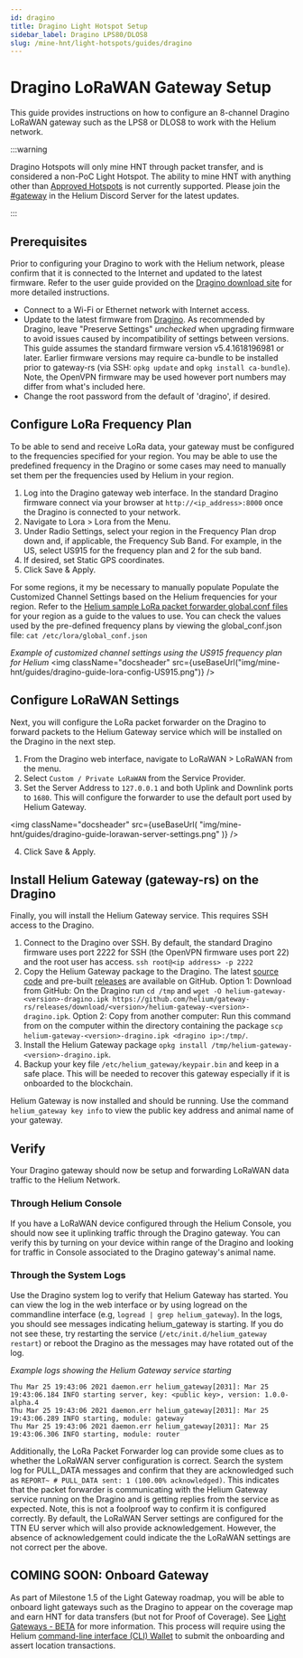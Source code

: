 ```yaml
---
id: dragino
title: Dragino Light Hotspot Setup
sidebar_label: Dragino LPS80/DLOS8
slug: /mine-hnt/light-hotspots/guides/dragino
---
```


# Dragino LoRaWAN Gateway Setup


This guide provides instructions on how to configure an 8-channel Dragino
LoRaWAN gateway such as the LPS8 or DLOS8 to work with the Helium network.

:::warning

Dragino Hotspots will only mine HNT through packet transfer, and is considered a non-PoC Light Hotspot. The ability to mine HNT with anything other than
[Approved Hotspots](https://helium.com/mine) is not currently supported. Please
join the [#gateway](https://discord.gg/helium) in the Helium Discord Server for
the latest updates.

:::

## Prerequisites

Prior to configuring your Dragino to work with the Helium network, please
confirm that it is connected to the Internet and updated to the latest firmware.
Refer to the user guide provided on the
[Dragino download site](http://www.dragino.com/downloads/index.php?dir=LoRa_Gateway/)
for more detailed instructions.

- Connect to a Wi-Fi or Ethernet network with Internet access.
- Update to the latest firmware from
  [Dragino](http://www.dragino.com/downloads/index.php?dir=LoRa_Gateway/). As
  recommended by Dragino, leave "Preserve Settings" _unchecked_ when upgrading
  firmware to avoid issues caused by incompatibility of settings between
  versions. This guide assumes the standard firmware version v5.4.1618196981 or 
  later. Earlier firmware versions may require ca-bundle to be installed prior 
  to gateway-rs (via SSH: `opkg update` and `opkg install ca-bundle`). Note, 
  the OpenVPN firmware may be used however port numbers may differ from what's 
  included here.
- Change the root password from the default of 'dragino', if desired.

## Configure LoRa Frequency Plan

To be able to send and receive LoRa data, your gateway must be configured to the
frequencies specified for your region. You may be able to use the predefined 
frequency in the Dragino or some cases may need to manually set them per the
frequencies used by Helium in your region.

1. Log into the Dragino gateway web interface. In the standard Dragino firmware
   connect via your browser at `http://<ip_address>:8000` once the Dragino is
   connected to your network.
2. Navigate to Lora > Lora from the Menu.
3. Under Radio Settings, select your region in the Frequency Plan drop down and, 
   if applicable, the Frequency Sub Band. For example, in the US, select US915
   for the frequency plan and 2 for the sub band.
4. If desired, set Static GPS coordinates.
5. Click Save & Apply.

For some regions, it my be necessary to manually populate Populate the Customized 
Channel Settings based on the Helium frequencies for your region. Refer to the 
[Helium sample LoRa packet forwarder global.conf files](https://github.com/helium/sx1302_hal/tree/helium/hotspot/packet_forwarder) for your region as a 
guide to the values to use. You can check the values used by the pre-defined 
frequency plans by viewing the global_conf.json file: 
`cat /etc/lora/global_conf.json`

_Example of customized channel settings using the US915 frequency plan for Helium_
<img
  className="docsheader"
  src={useBaseUrl("img/mine-hnt/guides/dragino-guide-lora-config-US915.png")}
/>


## Configure LoRaWAN Settings

Next, you will configure the LoRa packet forwarder on the Dragino to forward
packets to the Helium Gateway service which will be installed on the Dragino in
the next step.

1. From the Dragino web interface, navigate to LoRaWAN > LoRaWAN from the menu.
2. Select `Custom / Private LoRaWAN` from the Service Provider.
3. Set the Server Address to `127.0.0.1` and both Uplink and Downlink ports to
   `1680`. This will configure the forwarder to use the default port used by
   Helium Gateway.

<img
  className="docsheader"
  src={useBaseUrl(
    "img/mine-hnt/guides/dragino-guide-lorawan-server-settings.png"
  )}
/>

4. Click Save & Apply.

## Install Helium Gateway (gateway-rs) on the Dragino

Finally, you will install the Helium Gateway service. This requires SSH access
to the Dragino.

1. Connect to the Dragino over SSH. By default, the standard Dragino firmware
   uses port 2222 for SSH (the OpenVPN firmware uses port 22) and the root user
   has access. `ssh root@<ip address> -p 2222`
2. Copy the Helium Gateway package to the Dragino. The latest
   [source code](https://github.com/helium/gateway-rs) and pre-built
   [releases](https://github.com/helium/gateway-rs/releases) are available on
   GitHub. 
   Option 1: Download from GitHub: On the Dragino run `cd /tmp` and
   `wget -O helium-gateway-<version>-dragino.ipk https://github.com/helium/gateway-rs/releases/download/<version>/helium-gateway-<version>-dragino.ipk`.
   Option 2: Copy from another computer: Run this command from on the computer
   within the directory containing the package
   `scp helium-gateway-<version>-dragino.ipk <dragino ip>:/tmp/`.
3. Install the Helium Gateway package
   `opkg install /tmp/helium-gateway-<version>-dragino.ipk`.
4. Backup your key file `/etc/helium_gateway/keypair.bin` and keep in a safe
   place. This will be needed to recover this gateway especially if it is
   onboarded to the blockchain.

Helium Gateway is now installed and should be running. Use the command
`helium_gateway key info` to view the public key address and animal name of your
gateway.

## Verify

Your Dragino gateway should now be setup and forwarding LoRaWAN data traffic to
the Helium Network.

### Through Helium Console

If you have a LoRaWAN device configured through the Helium Console, you should
now see it uplinking traffic through the Dragino gateway. You can verify this by
turning on your device within range of the Dragino and looking for traffic in
Console associated to the Dragino gateway's animal name.

### Through the System Logs

Use the Dragino system log to verify that Helium Gateway has started. You can
view the log in the web interface or by using logread on the commandline
interface (e.g, `logread | grep helium_gateway`). In the logs, you should see
messages indicating helium_gateway is starting. If you do not see these, try
restarting the service (`/etc/init.d/helium_gateway restart`) or reboot the
Dragino as the messages may have rotated out of the log.

_Example logs showing the Helium Gateway service starting_

```
Thu Mar 25 19:43:06 2021 daemon.err helium_gateway[2031]: Mar 25 19:43:06.184 INFO starting server, key: <public key>, version: 1.0.0-alpha.4
Thu Mar 25 19:43:06 2021 daemon.err helium_gateway[2031]: Mar 25 19:43:06.289 INFO starting, module: gateway
Thu Mar 25 19:43:06 2021 daemon.err helium_gateway[2031]: Mar 25 19:43:06.306 INFO starting, module: router
```

Additionally, the LoRa Packet Forwarder log can provide some clues as to whether
the LoRaWAN server configuration is correct. Search the system log for PULL_DATA
messages and confirm that they are acknowledged such as
`REPORT~ # PULL_DATA sent: 1 (100.00% acknowledged)`. This indicates that the
packet forwarder is communicating with the Helium Gateway service running on the
Dragino and is getting replies from the service as expected. Note, this is not a
foolproof way to confirm it is configured correctly. By default, the LoRaWAN
Server settings are configured for the TTN EU server which will also provide
acknowledgement. However, the absence of acknowledgement could indicate the the
LoRaWAN settings are not correct per the above.

## COMING SOON: Onboard Gateway

As part of Milestone 1.5 of the Light Gateway roadmap, you will be able to
onboard light gateways such as the Dragino to appear on the coverage map and
earn HNT for data transfers (but not for Proof of Coverage). See
[Light Gateways - BETA](https://docs.helium.com/mine-hnt/light-hotspots) for
more information. This process will require using the Helium
[command-line interface (CLI) Wallet](https://github.com/helium/helium-wallet-rs)
to submit the onboarding and assert location transactions.
